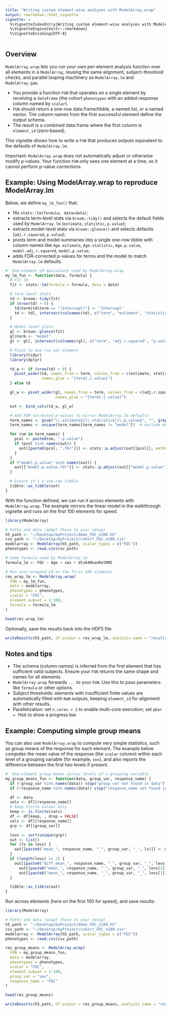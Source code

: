 ```yaml
---
title: "Writing custom element-wise analyses with ModelArray.wrap"
output: rmarkdown::html_vignette
vignette: >
  %\VignetteIndexEntry{Writing custom element-wise analyses with ModelArray.wrap}
  %\VignetteEngine{knitr::rmarkdown}
  %\VignetteEncoding{UTF-8}
---
```


## Overview

`ModelArray.wrap` lets you run your own per-element analysis function over all elements in a `ModelArray`, reusing the same alignment, subject-threshold checks, and parallel looping machinery as `ModelArray.lm` and `ModelArray.gam`.

- You provide a function `FUN` that operates on a single element by receiving a `dataframe` (the cohort `phenotypes` with an added response column named by `scalar`).
- `FUN` should return a one-row data.frame/tibble, a named list, or a named vector. The column names from the first successful element define the output schema.
- The result is a combined data.frame where the first column is `element_id` (zero-based).

This vignette shows how to write a `FUN` that produces outputs equivalent to the defaults of `ModelArray.lm`.

Important: `ModelArray.wrap` does not automatically adjust or otherwise modify p-values.
Your function `FUN` only sees one element at a time, so it cannot perform p-value corrections.


## Example: Using ModelArray.wrap to reproduce ModelArray.lm

Below, we define `my_lm_fun()` that:

- fits `stats::lm(formula, data=data)`;
- extracts term-level stats via `broom::tidy()` and selects the default fields used by `ModelArray.lm` (`estimate`, `statistic`, `p.value`);
- extracts model-level stats via `broom::glance()` and selects defaults (`adj.r.squared`, `p.value`);
- pivots term and model summaries into a single one-row tibble with column names like `Age.estimate`, `Age.statistic`, `Age.p.value`, `model.adj.r.squared`, `model.p.value`;
- adds FDR-corrected p-values for terms and the model to match `ModelArray.lm` defaults.

```r
#' One-element LM equivalent used by ModelArray.wrap
my_lm_fun <- function(data, formula) {
  # Fit lm
  fit <- stats::lm(formula = formula, data = data)

  # Term-level stats
  td <- broom::tidy(fit)
  if (nrow(td) > 0) {
    td$term[td$term == "(Intercept)"] <- "Intercept"
    td <- td[, intersect(colnames(td), c("term", "estimate", "statistic", "p.value"))]
  }

  # Model-level stats
  gl <- broom::glance(fit)
  gl$term <- "model"
  gl <- gl[, intersect(colnames(gl), c("term", "adj.r.squared", "p.value"))]

  # Pivot to one row per element
  library(tidyr)
  library(dplyr)

  td_w <- if (nrow(td) > 0) {
    pivot_wider(td, names_from = term, values_from = c(estimate, statistic, p.value),
                names_glue = "{term}.{.value}")
  } else td

  gl_w <- pivot_wider(gl, names_from = term, values_from = c(adj.r.squared, p.value),
                      names_glue = "{term}.{.value}")

  out <- bind_cols(td_w, gl_w)

  # Add FDR-corrected p-values to mirror ModelArray.lm defaults
  term_names <- gsub("\\.estimate$|\\.statistic$|\\.p.value$", "", grep("\\.estimate$|\\.statistic$|\\.p.value$", names(out), value = TRUE))
  term_names <- unique(term_names[term_names != "model"])  # exclude model

  for (nm in term_names) {
    pcol <- paste0(nm, ".p.value")
    if (pcol %in% names(out)) {
      out[[paste0(pcol, ".fdr")]] <- stats::p.adjust(out[[pcol]], method = "fdr")
    }
  }
  if ("model.p.value" %in% names(out)) {
    out[["model.p.value.fdr"]] <- stats::p.adjust(out[["model.p.value"]], method = "fdr")
  }

  # Ensure it's a one-row tibble
  tibble::as_tibble(out)
}
```

With the function defined, we can run it across elements with `ModelArray.wrap`. The example mirrors the linear model in the walkthrough vignette and runs on the first 100 elements for speed.

```r
library(ModelArray)

# Paths and data (adapt these to your setup)
h5_path <- "~/Desktop/myProject/demo_FDC_n100.h5"
csv_path <- "~/Desktop/myProject/cohort_FDC_n100.csv"
modelarray <- ModelArray(h5_path, scalar_types = c("FDC"))
phenotypes <- read.csv(csv_path)

# Same formula used by ModelArray.lm
formula_lm <- FDC ~ Age + sex + dti64MeanRelRMS

# Run user-wrapped LM on the first 100 elements
res_wrap_lm <- ModelArray.wrap(
  FUN = my_lm_fun,
  data = modelarray,
  phenotypes = phenotypes,
  scalar = "FDC",
  element.subset = 1:100,
  formula = formula_lm
)

head(res_wrap_lm)
```

Optionally, save the results back into the HDF5 file:

```r
writeResults(h5_path, df.output = res_wrap_lm, analysis_name = "results_wrap_lm")
```

## Notes and tips

- The schema (column names) is inferred from the first element that has sufficient valid subjects. Ensure your `FUN` returns the same shape and names for all elements.
- `ModelArray.wrap` forwards `...` to your `FUN`. Use this to pass parameters like `formula` or other options.
- Subject thresholds: elements with insufficient finite values are automatically filled with `NaN` outputs, keeping `element_id` for alignment with other results.
- Parallelization: set `n_cores > 1` to enable multi-core execution; set `pbar = TRUE` to show a progress bar.

## Example: Computing simple group means

You can also use `ModelArray.wrap` to compute very simple statistics, such as group means of the response for each element.
The example below computes the mean value of the response 
(the `scalar` column) within each level of a grouping variable (for example, `sex`),
and also reports the difference between the first two levels if present.

```r
#' One-element group means across levels of a grouping variable
my_group_means_fun <- function(data, group_var, response_name) {
  if (!group_var %in% names(data)) stop("group_var not found in data")
  if (!response_name %in% names(data)) stop("response_name not found in data")

  df <- data
  vals <- df[[response_name]]
  # keep finite values only
  keep <- is.finite(vals)
  df <- df[keep, , drop = FALSE]
  vals <- df[[response_name]]
  grp <- df[[group_var]]

  levs <- sort(unique(grp))
  out <- list()
  for (lv in levs) {
    out[[paste0("mean_", response_name, "_", group_var, "_", lv)]] <- mean(vals[grp == lv], na.rm = TRUE)
  }
  if (length(levs) >= 2) {
    out[[paste0("diff_mean_", response_name, "_", group_var, "_", levs[2], "_minus_", levs[1])]] <-
      out[[paste0("mean_", response_name, "_", group_var, "_", levs[2])]] -
      out[[paste0("mean_", response_name, "_", group_var, "_", levs[1])]]
  }

  tibble::as_tibble(out)
}
```

Run across elements (here on the first 100 for speed), and save results:

```r
library(ModelArray)

# Paths and data (adapt these to your setup)
h5_path <- "~/Desktop/myProject/demo_FDC_n100.h5"
csv_path <- "~/Desktop/myProject/cohort_FDC_n100.csv"
modelarray <- ModelArray(h5_path, scalar_types = c("FDC"))
phenotypes <- read.csv(csv_path)

res_group_means <- ModelArray.wrap(
  FUN = my_group_means_fun,
  data = modelarray,
  phenotypes = phenotypes,
  scalar = "FDC",
  element.subset = 1:100,
  group_var = "sex",
  response_name = "FDC"
)

head(res_group_means)

writeResults(h5_path, df.output = res_group_means, analysis_name = "results_group_means")
```


